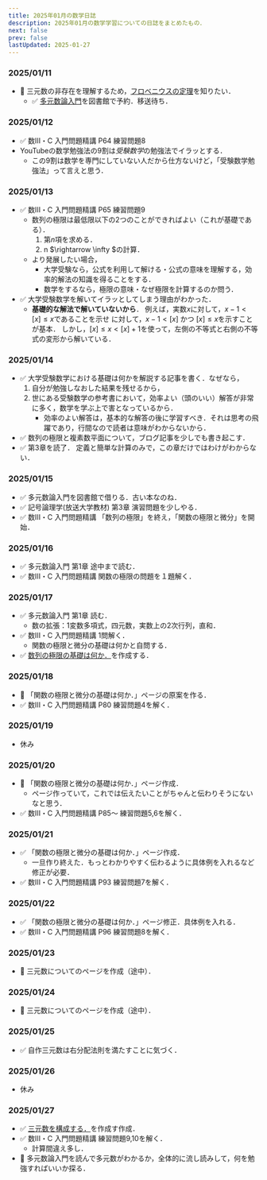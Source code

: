 ```yaml
---
title: 2025年01月の数学日誌
description: 2025年01月の数学学習についての日誌をまとめたもの．
next: false
prev: false
lastUpdated: 2025-01-27
---
```


### 2025/01/11
- :black_square_button: 三元数の非存在を理解するため，[フロベニウスの定理](https://ja.wikipedia.org/wiki/%E3%83%95%E3%83%AD%E3%83%99%E3%83%8B%E3%82%A6%E3%82%B9%E3%81%AE%E5%AE%9A%E7%90%86_(%E4%BB%A3%E6%95%B0%E5%AD%A6))を知りたい．
  - :white_check_mark: [多元数論入門](https://www.morikita.co.jp/books/mid/000019)を図書館で予約．移送待ち．

### 2025/01/12
- :white_check_mark: 数Ⅲ・C 入門問題精講 P64 練習問題8
- YouTubeの数学勉強法の9割は*受験数学*の勉強法でイラッとする．
  - この9割は数学を専門にしていない人だから仕方ないけど，「受験数学勉強法」って言えと思う．

### 2025/01/13
- :white_check_mark: 数Ⅲ・C 入門問題精講 P65 練習問題9
  - 数列の極限は最低限以下の2つのことができればよい（これが基礎である）．
    1. 第$n$項を求める．
    2. n $\rightarrow \infty $の計算．
  - より発展したい場合，
    - 大学受験なら，公式を利用して解ける・公式の意味を理解する，効率的解法の知識を得ることをする． 
    - 数学をするなら，極限の意味・なぜ極限を計算するのか問う．
- :white_check_mark: 大学受験数学を解いてイラッとしてしまう理由がわかった．
  - **基礎的な解法で解いていないから**．
    例えば，実数$x$に対して，$x-1 < [x] \le x$であることを示せ に対して，$x-1 < [x]$ かつ $[x] \le x$を示すことが基本．
    しかし，$[x] \le x < [x]+1$を使って，左側の不等式と右側の不等式の変形から解いている．

### 2025/01/14
- :white_check_mark: 大学受験数学における基礎は何かを解説する記事を書く．なぜなら，
  1. 自分が勉強しなおした結果を残せるから，
  1. 世にある受験数学の参考書において，効率よい（頭のいい）解答が非常に多く，数学を学ぶ上で害となっているから．
      - 効率のよい解答は，基本的な解答の後に学習すべき．それは思考の飛躍であり，行間なので読者は意味がわからないから．
- :white_check_mark: 数列の極限と複素数平面について，ブログ記事を少しでも書き起こす． 
- :white_check_mark: <BookSymbolicLogicOpenUniversityTextbook /> 第3章を読了．
    定義と簡単な計算のみで，この章だけではわけがわからない．

### 2025/01/15
- :white_check_mark: 多元数論入門を図書館で借りる．古い本なのね．
- :white_check_mark: 記号論理学(放送大学教材) 第3章 演習問題を少しやる．
- :white_check_mark: 数Ⅲ・C 入門問題精講 「数列の極限」を終え，「関数の極限と微分」を開始．

### 2025/01/16
- :white_check_mark: 多元数論入門 第1章 途中まで読む．
- :white_check_mark: 数Ⅲ・C 入門問題精講 関数の極限の問題を１題解く．

### 2025/01/17
- :white_check_mark: 多元数論入門 第1章 読む．
  - 数の拡張：1変数多項式，四元数，実数上の2次行列，直和．
- :white_check_mark: 数Ⅲ・C 入門問題精講 1問解く．
  - 関数の極限と微分の基礎は何かと自問する．
- :white_check_mark: [数列の極限の基礎は何か．](/high_school_math/0301_sequence_limit/)を作成する．

### 2025/01/18
- :black_square_button: 「関数の極限と微分の基礎は何か．」ページの原案を作る．
- :white_check_mark: 数Ⅲ・C 入門問題精講 P80 練習問題4を解く．

### 2025/01/19
- 休み

### 2025/01/20
- :black_square_button: 「関数の極限と微分の基礎は何か．」ページ作成．
  - ページ作っていて，これでは伝えたいことがちゃんと伝わりそうにないなと思う．
- :white_check_mark: 数Ⅲ・C 入門問題精講 P85〜 練習問題5,6を解く．

### 2025/01/21
- :white_check_mark: 「関数の極限と微分の基礎は何か．」ページ作成．
  - 一旦作り終えた．もっとわかりやすく伝わるように具体例を入れるなど修正が必要．
- :white_check_mark: 数Ⅲ・C 入門問題精講 P93 練習問題7を解く．

### 2025/01/22
- :white_check_mark: 「関数の極限と微分の基礎は何か．」ページ修正．具体例を入れる．
- :white_check_mark: 数Ⅲ・C 入門問題精講 P96 練習問題8を解く．

### 2025/01/23
- :black_square_button: 三元数についてのページを作成（途中）．

### 2025/01/24
- :black_square_button: 三元数についてのページを作成（途中）．

### 2025/01/25
- :white_check_mark: 自作三元数は右分配法則を満たすことに気づく．

### 2025/01/26
- 休み

### 2025/01/27
- :white_check_mark: [三元数を構成する．](/other/0100_three_dimensional_number/)を作成す作成．
- :white_check_mark: 数Ⅲ・C 入門問題精講 練習問題9,10を解く．
  - 計算間違え多し．
- :black_square_button: 多元数論入門を読んで多元数がわかるか，全体的に流し読みして，何を勉強すればいいか探る．
